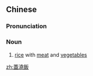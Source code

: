 {{also|盖浇饭}}
==Chinese==
{{zh-forms|s=盖浇饭}}

===Pronunciation===
{{zh-pron
|m=gàijiāofàn
|cat=n
}}

===Noun===
{{zh-noun}}

# [[rice]] with [[meat]] and [[vegetable|vegetables]]

{{zh-cat|Foods}}

[[zh:蓋澆飯]]